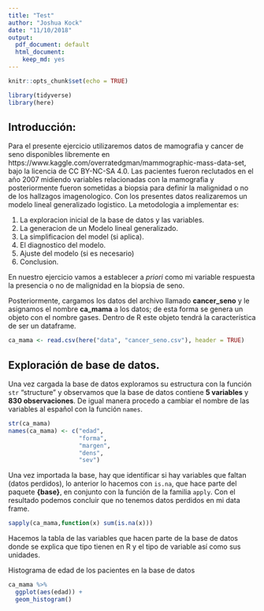 ```yaml
---
title: "Test"
author: "Joshua Kock"
date: "11/10/2018"
output: 
  pdf_document: default
  html_document: 
    keep_md: yes
---
```


```r
knitr::opts_chunk$set(echo = TRUE)

library(tidyverse)
library(here)
```

## Introducción:
Para el presente ejercicio utilizaremos datos de mamografia y cancer de seno disponibles libremente en https://www.kaggle.com/overratedgman/mammographic-mass-data-set, bajo la licencia de CC BY-NC-SA 4.0. Las pacientes fueron reclutados en el año 2007 midiendo variables relacionadas con la mamografia y posteriormente fueron sometidas a biopsia para definir la malignidad o no de los hallzagos imagenologico. Con los presentes datos realizaremos un modelo lineal generalizado logistico. La metodologia a implementar es:

(1) La exploracion inicial de la base de datos y las variables.
(2) La generacion de un Modelo lineal generalizado.
(3) La simplificacion del model (si aplica).
(4) El diagnostico del modelo.
(5) Ajuste del modelo (si es necesario)
(6) Conclusion.

En nuestro ejercicio vamos a establecer a _priori_ como mi variable respuesta la presencia o no de malignidad en la biopsia de seno.

Posteriormente, cargamos los datos del archivo llamado **cancer_seno** y le asignamos el nombre **ca_mama** a los datos; de esta forma se genera un objeto con el nombre gases. Dentro de R este objeto tendrá la característica de ser un dataframe.

```r
ca_mama <- read.csv(here("data", "cancer_seno.csv"), header = TRUE)
```

## Exploración de base de datos. 
Una vez cargada la base de datos exploramos su estructura con la función `str` "structure" y observamos que la base de datos contiene **5 variables** y **830 observaciones**. De igual manera procedo a cambiar el nombre de las variables al español con la función `names`.
```r
str(ca_mama)
names(ca_mama) <- c("edad", 
                    "forma", 
                    "margen",
                    "dens", 
                    "sev")
```
Una vez importada la base, hay que identificar si hay variables que faltan (datos perdidos), lo anterior lo hacemos con `is.na`, que hace parte del paquete **{base}**, en conjunto con la función de la familia `apply`. Con el resultado podemos concluir que no tenemos datos perdidos en mi data frame. 
```r
sapply(ca_mama,function(x) sum(is.na(x)))
```
Hacemos la tabla de las variables que hacen parte de la base de datos donde se explica que tipo tienen en R y el tipo de variable así como sus unidades.


Histograma de edad de los pacientes en la base de datos
```r
ca_mama %>%
  ggplot(aes(edad)) + 
  geom_histogram()
```

